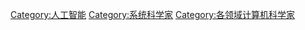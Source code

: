 {{Commons cat|Artificial intelligence researchers}}

[[Category:人工智能|Category:人工智能]]
[[Category:系统科学家|Category:系统科学家]]
[[Category:各领域计算机科学家|Category:各领域计算机科学家]]